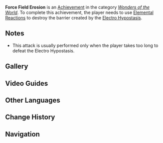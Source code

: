 {{Achievement Infobox
|title        = 
|id           = 82075
|order id     = 2075
|category     = Wonders of the World
|description  = Destroy the [[Electro Hypostasis]]' barrier.
|requirements = Use [[Elemental Reactions]] to destroy the barrier created by the [[Electro Hypostasis]].
|primogems    = 5
|tracking     = 
|hidden       = 1
|topic        = Electro Hypostasis
|type         = Boss
}}
'''Force Field Erosion''' is an [[Achievement]] in the category ''[[Wonders of the World]]''. To complete this achievement, the player needs to use [[Elemental Reactions]] to destroy the barrier created by the [[Electro Hypostasis]].

==Notes==
* This attack is usually performed only when the player takes too long to defeat the Electro Hypostasis.

==Gallery==
{{Preview
|size=300px
|file=Electro Hypostasis Cage
|caption=Cage
}}
<!--
==Trivia==
-->
==Video Guides==
{{EVT
|video1   = Kt-63o52ocM
|caption1 = "Force Field Erosion" Guide
}}

==Other Languages==
{{Other Languages|default_hidden=1
|en      = Force Field Erosion
|zhs     = 力场侵蚀
|zhs_rm  = Lì Chǎng Qīnshí
|zht     = 力場侵蝕
|zht_rm  = Lì Chǎng Qīnshí
|ja      = フィールド侵食
|ja_rm   = Fiirudo Shinshoku
|ko      = 역장 침식
|ko_rm   = 
|es      = Erosión del campo de fuerza
|fr      = Corrosion des forces
|ru      = Разрушение силового поля
|th      = การกัดกร่อนของสนามพลัง
|th_rm   = 
|vi      = Lực Trường Ăn Mòn
|de      = Kraftfeldschwächung
|id      = Erosi Medan Listrik
|pt      = Erosão do Campo de Força
<!--
|zh_tl   = 
|ja_tl   = 
|ko_tl   = 
|es_tl   = 
|fr_tl   = 
|ru_tl   = 
|th_tl   = 
|vi_tl   = 
|de_tl   = 
|id_tl   = 
|pt_tl   = 
-->
}}

==Change History==
{{Change History|1.4}}
<!--
==References==
{{Reflist}}
-->
==Navigation==
{{Achievement Navbox|Wonders of the World|Boss}}